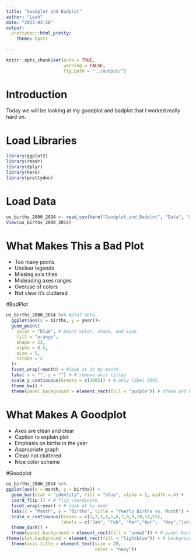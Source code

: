 ```yaml
---
title: "Goodplot and Badplot"
author: "Leah"
date: "2023-03-28"
output: 
  prettydoc::html_pretty:
    theme: hpstr
  
---
```


```r
knitr::opts_chunk$set(echo = TRUE,
                      warning = FALSE,
                      fig.path = "../output/") 
```

# Introduction 
Today we will be looking at my goodplot and badplot that I worked really hard on. 

# Load Libraries 
```r
library(ggplot2)
library(readr)
library(dplyr)
library(here)
library(prettydoc)
```

# Load Data 
```r
us_births_2000_2014 <- read_csv(here("Goodplot_and_Badplot", "Data", "us_births_2000-2014.csv"))
View(us_births_2000_2014)
```
# **What Makes This a Bad Plot**
- Too many points
- Unclear legends 
- Missing axis titles 
- Misleading axes ranges
- Overuse of colors  
- Not clear it's cluttered 

#BadPlot
```r
us_births_2000_2014 %>% #plot data 
  ggplot(aes(x = births, y = year))+
  geom_point(
    color = "blue", # point color, shape, and size 
    fill = "orange",
    shape = 23,
    alpha = 0.5,
    size = 5,
    stroke = 2
  )+
  facet_wrap(~month) + #look at it by month 
  labs( x = "", y = "") + # remove axis titles 
  scale_y_continuous(breaks = c(2005)) + # only label 2005 
  theme_bw() +
  theme(panel.background = element_rect(fill = "purple")) # theme and background 
```

# **What Makes A Goodplot**
- Axes are clean and clear
- Caption to explain plot
- Emphasis on births in the year 
- Appropriate graph 
- Clear/ not cluttered 
- Nice color scheme 


#Goodplot 
```r
us_births_2000_2014 %>%
ggplot(aes(x = month, y = births)) +
  geom_bar(stat = "identity", fill = "blue", alpha = 1, width =.4) +
  coord_flip () + # flip coordinate 
  facet_wrap(~year) + # look at by year 
  labs(x = "Month", y = "Births", title = "Yearly Births vs. Month") +
  scale_x_continuous(breaks = c(1,2,3,4,5,6,7,8,9,10,11,12), 
                     labels = c("Jan", "Feb", "Mar","Apr",  "May","Jun","Jul","Aug","Sep","Oct", "Nov", "Dec")) + # number tto word 
  theme_dark() +
  theme(panel.background = element_rect(fill = "snow2")) + # panel background 
theme(plot.background = element_rect(fill = "lightblue")) + # background 
  theme(axis.title = element_text(size = 20,
                                  color = "navy"))
```








